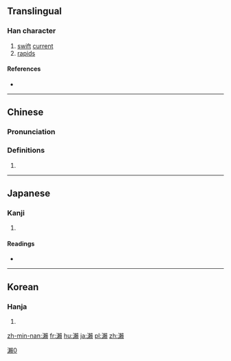 {{also|濑|瀬}}
==Translingual==

[[Category:CJKV characters simplified differently in Japan and China|瀨0]]

===Han character===
{{Han char|rn=85|rad=水|as=16|sn=19|four=3118<sub>6</sub>|canj=水木中金 (EDLC)|ids=⿰[[氵]][[賴]]}}

# [[swift]] [[current]]
# [[rapid]]s

====References====
* {{Han ref|kx=0660.200|dkj=18672|dj=1070.130|hdz=31782.050|uh=7028|ud=28712|bh=C375|bd=50037}}

----

==Chinese==
{{zh-forms|s=濑}}

===Pronunciation===
{{zh-pron
|m=lài
|c=laai6
|mc=y
|oc=y
|ma=
|cat=n
}}

===Definitions===
# {{rfdef|lang=zh}}

----

==Japanese==

===Kanji===
{{ja-kanji|grade=|rs=水16}}

# {{defn|lang=ja|sort=水16}}

====Readings====
* {{ja-readings|on=[[らい]] (rai)|kun=[[せ]] (se)}}

----

==Korean==

===Hanja===
{{ko-hanja|hangeul=[[뢰]], [[뇌]]|eumhun=|rv=roe, noe|mr=roe, noe|y=loy, noy}}

# {{defn|lang=ko|sort=水16}}

[[zh-min-nan:瀨]]
[[fr:瀨]]
[[hu:瀨]]
[[ja:瀨]]
[[pl:瀨]]
[[zh:瀨]]